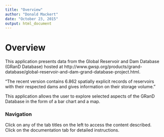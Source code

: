 ```yaml
---
title: "Overview"
author: "Donald Mackert"
date: "October 23, 2015"
output: html_document
---
```


# Overview

This application presents data from the Global Reservoir and Dam Database (GRanD Database) hosted at http://www.gwsp.org/products/grand-database/global-reservoir-and-dam-grand-database-project.html.  

"The recent version contains 6.862 spatially explicit records of reservoirs with their respected dams and gives information on their storage volume."

This application allows the user to explore selected aspects of the GRanD Database in the form of a bar chart and a map.

### Navigation

Click on any of the tab titles on the left to access the content described.  Click on the documentation tab for detailed instructions.


